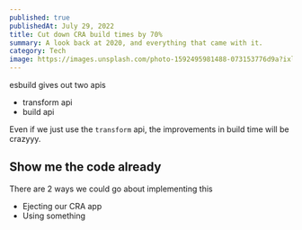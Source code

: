 ```yaml
---
published: true
publishedAt: July 29, 2022
title: Cut down CRA build times by 70%
summary: A look back at 2020, and everything that came with it.
category: Tech
image: https://images.unsplash.com/photo-1592495981488-073153776d9a?ixlib=rb-1.2.1&ixid=MnwxMjA3fDB8MHxwaG90by1wYWdlfHx8fGVufDB8fHx8&auto=format&fit=crop&w=2112&q=80
---
```


esbuild gives out two apis

- transform api
- build api

Even if we just use the `transform` api, the improvements in build time will be crazyyy.

## Show me the code already

There are 2 ways we could go about implementing this

- Ejecting our CRA app
- Using something
